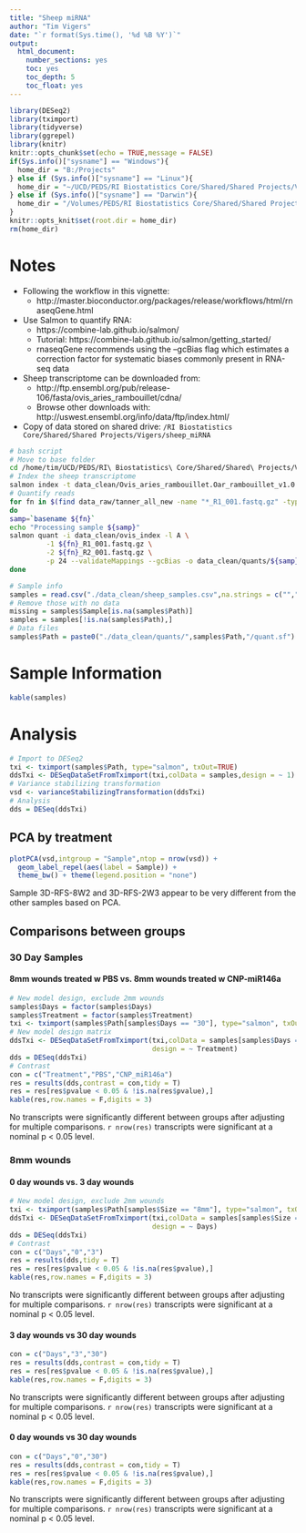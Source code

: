 ```yaml
---
title: "Sheep miRNA"
author: "Tim Vigers"
date: "`r format(Sys.time(), '%d %B %Y')`"
output:
  html_document:
    number_sections: yes
    toc: yes
    toc_depth: 5
    toc_float: yes
---
```


```r
library(DESeq2)
library(tximport)
library(tidyverse)
library(ggrepel)
library(knitr)
knitr::opts_chunk$set(echo = TRUE,message = FALSE)
if(Sys.info()["sysname"] == "Windows"){
  home_dir = "B:/Projects"
} else if (Sys.info()["sysname"] == "Linux"){
  home_dir = "~/UCD/PEDS/RI Biostatistics Core/Shared/Shared Projects/Vigers/sheep_miRNA"
} else if (Sys.info()["sysname"] == "Darwin"){
  home_dir = "/Volumes/PEDS/RI Biostatistics Core/Shared/Shared Projects/Vigers/sheep_miRNA"
}
knitr::opts_knit$set(root.dir = home_dir)
rm(home_dir)
```

# Notes
- Following the workflow in this vignette:
  - http://master.bioconductor.org/packages/release/workflows/html/rnaseqGene.html
- Use Salmon to quantify RNA:
  - https://combine-lab.github.io/salmon/
  - Tutorial: https://combine-lab.github.io/salmon/getting_started/
  - rnaseqGene recommends using the --gcBias flag which estimates a correction factor for systematic biases commonly present in RNA-seq data
- Sheep transcriptome can be downloaded from:
  - http://ftp.ensembl.org/pub/release-106/fasta/ovis_aries_rambouillet/cdna/
  - Browse other downloads with: http://uswest.ensembl.org/info/data/ftp/index.html/
- Copy of data stored on shared drive: `/RI Biostatistics Core/Shared/Shared Projects/Vigers/sheep_miRNA`
  
```bash
# bash script
# Move to base folder
cd /home/tim/UCD/PEDS/RI\ Biostatistics\ Core/Shared/Shared\ Projects/Vigers/sheep_miRNA
# Index the sheep transcriptome
salmon index -t data_clean/Ovis_aries_rambouillet.Oar_rambouillet_v1.0.cdna.all.fa.gz -i data_clean/ovis_index
# Quantify reads
for fn in $(find data_raw/tanner_all_new -name "*_R1_001.fastq.gz" -type f | sed 's/_R._001\..*//' | sort | uniq);
do
samp=`basename ${fn}`
echo "Processing sample ${samp}"
salmon quant -i data_clean/ovis_index -l A \
         -1 ${fn}_R1_001.fastq.gz \
         -2 ${fn}_R2_001.fastq.gz \
         -p 24 --validateMappings --gcBias -o data_clean/quants/${samp}_quant
done
```

```r
# Sample info
samples = read.csv("./data_clean/sheep_samples.csv",na.strings = c("","NA"))
# Remove those with no data
missing = samples$Sample[is.na(samples$Path)]
samples = samples[!is.na(samples$Path),]
# Data files
samples$Path = paste0("./data_clean/quants/",samples$Path,"/quant.sf")
```

# Sample Information

```r
kable(samples)
```

# Analysis

```r
# Import to DESeq2
txi <- tximport(samples$Path, type="salmon", txOut=TRUE)
ddsTxi <- DESeqDataSetFromTximport(txi,colData = samples,design = ~ 1)
# Variance stabilizing transformation
vsd <- varianceStabilizingTransformation(ddsTxi)
# Analysis
dds = DESeq(ddsTxi)
```

## PCA by treatment

```r
plotPCA(vsd,intgroup = "Sample",ntop = nrow(vsd)) + 
  geom_label_repel(aes(label = Sample)) +
  theme_bw() + theme(legend.position = "none")
```

Sample 3D-RFS-8W2 and 3D-RFS-2W3 appear to be very different from the other samples based on PCA.

## Comparisons between groups

### 30 Day Samples

#### 8mm wounds treated w PBS vs. 8mm wounds treated w CNP-miR146a

```r
# New model design, exclude 2mm wounds
samples$Days = factor(samples$Days)
samples$Treatment = factor(samples$Treatment)
txi <- tximport(samples$Path[samples$Days == "30"], type="salmon", txOut=TRUE)
# New model design matrix
ddsTxi <- DESeqDataSetFromTximport(txi,colData = samples[samples$Days == "30",],
                                   design = ~ Treatment)
dds = DESeq(ddsTxi)
# Contrast
con = c("Treatment","PBS","CNP_miR146a")
res = results(dds,contrast = con,tidy = T)
res = res[res$pvalue < 0.05 & !is.na(res$pvalue),]
kable(res,row.names = F,digits = 3)
```

No transcripts were significantly different between groups after adjusting for multiple comparisons. `r nrow(res)` transcripts were significant at a nominal p < 0.05 level.

### 8mm wounds 

#### 0 day wounds vs. 3 day wounds

```r
# New model design, exclude 2mm wounds
txi <- tximport(samples$Path[samples$Size == "8mm"], type="salmon", txOut=TRUE)
ddsTxi <- DESeqDataSetFromTximport(txi,colData = samples[samples$Size == "8mm",],
                                   design = ~ Days)
dds = DESeq(ddsTxi)
# Contrast
con = c("Days","0","3")
res = results(dds,tidy = T)
res = res[res$pvalue < 0.05 & !is.na(res$pvalue),]
kable(res,row.names = F,digits = 3)
```

No transcripts were significantly different between groups after adjusting for multiple comparisons. `r nrow(res)` transcripts were significant at a nominal p < 0.05 level.

#### 3 day wounds vs 30 day wounds

```r
con = c("Days","3","30")
res = results(dds,contrast = con,tidy = T)
res = res[res$pvalue < 0.05 & !is.na(res$pvalue),]
kable(res,row.names = F,digits = 3)
```

No transcripts were significantly different between groups after adjusting for multiple comparisons. `r nrow(res)` transcripts were significant at a nominal p < 0.05 level.

#### 0 day wounds vs 30 day wounds

```r
con = c("Days","0","30")
res = results(dds,contrast = con,tidy = T)
res = res[res$pvalue < 0.05 & !is.na(res$pvalue),]
kable(res,row.names = F,digits = 3)
```

No transcripts were significantly different between groups after adjusting for multiple comparisons. `r nrow(res)` transcripts were significant at a nominal p < 0.05 level.

